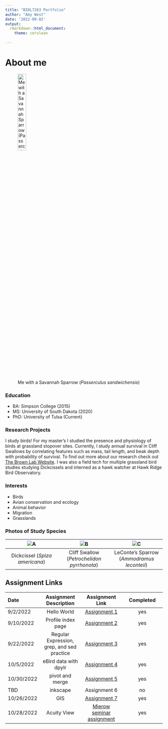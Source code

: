 ```yaml
---
title: "BIOL7263 Portfolio"
author: "Amy West"
date: '2022-09-02'
output: 
  rmarkdown::html_document:
    theme: cerulean 
  
---
```


# **About me**

![Me with a Savannah Sparrow (*Passerculus sandwichensis*)](Images/IMG_0636 2.jpg){width=25%}

### **Education**

- BA: Simpson College (2015)
- MS: University of South Dakota (2020)
- PhD: University of Tulsa (Current)

### **Research Projects**
I study birds! For my master's I studied the presence and physiology of birds at grassland stopover sites.  Currently, I study annual survival in Cliff Swallows by correlating features such as mass, tail length, and beak depth with probability of survival. To find out more about our research check out [The Brown Lab Website](https://www.cliffswallow.org). I was also a field tech for multiple grassland bird studies studying Dickcissels and interned as a hawk watcher at Hawk Ridge Bird Observatory.

### **Interests**

- Birds
- Avian conservation and ecology
- Animal behavior
- Migration
- Grasslands

### **Photos of Study Species**


| ![A](Images/DSCN6619.jpg) |   ![B](Images/DSCN9293.JPG) | ![C](Images/DSCN0391.jpg)
|:---:|:---:|:---:
| Dickcissel (*Spiza americana*) | Cliff Swallow (*Petrochelidon pyrrhonota*)  | LeConte's Sparrow (*Ammodramus leconteii*)


## **Assignment Links**

| Date | Assignment Description | Assignment Link | Completed
| :--- | :---: | :---: | :---:
| 9/2/2022 | Hello World | [Assignment 1](assignments/assn_1/Assignment_1.html) | yes
| 9/10/2022 | Profile index page | [Assignment 2](index.html) | yes
| 9/22/2022 | Regular Expression, grep, and sed practice | [Assignment 3](assignments/assn_3/Assignment_3.html) | yes 
| 10/5/2022 | eBird data with dpylr | [Assignment 4](assignments/assn_4/assn_4_markdown.html) | yes 
| 10/30/2022 | pivot and merge | [Assignment 5](assignments/assn_5/assn_5_markdown.html) | yes 
| TBD | inkscape | Assignment 6 | no
| 10/26/2022 | GIS | [Assignment 7](assignments/assn_7/Assn_7_markdown.html) | yes
| 10/28/2022 | Acuity View | [Mierow seminar assignment](assignments/Acuity/Mierow_Seminar_Assignment.html) | yes




